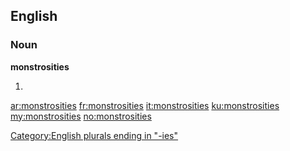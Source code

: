 ==English==

===Noun===
'''monstrosities'''

# {{plural of|monstrosity}}

[[Category:English plurals ending in "-ies"]]

[[ar:monstrosities]]
[[fr:monstrosities]]
[[it:monstrosities]]
[[ku:monstrosities]]
[[my:monstrosities]]
[[no:monstrosities]]